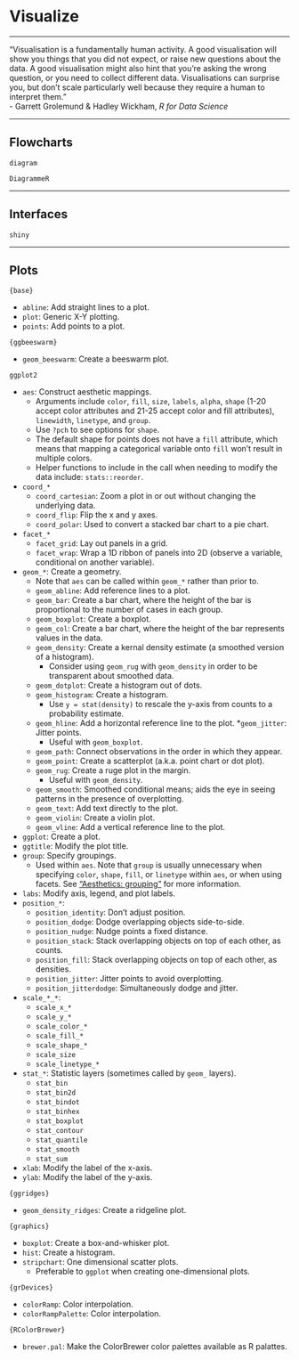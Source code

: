 # Visualize

***
"Visualisation is a fundamentally human activity. A good visualisation will show you things that you did not expect, or raise new questions about the data. A good visualisation might also hint that you're asking the wrong question, or you need to collect different data. Visualisations can surprise you, but don't scale particularly well because they require a human to interpret them."  
- Garrett Grolemund & Hadley Wickham, *R for Data Science*

***
## Flowcharts

`diagram`

`DiagrammeR`

***
## Interfaces

`shiny`

***
## Plots

`{base}`

* `abline`: Add straight lines to a plot.
* `plot`: Generic X-Y plotting.
* `points`: Add points to a plot.

`{ggbeeswarm}`

* `geom_beeswarm`: Create a beeswarm plot.

`ggplot2`

* `aes`: Construct aesthetic mappings.
  * Arguments include `color`, `fill`, `size`, `labels`, `alpha`, `shape` (1-20 accept color attributes and 21-25 accept color and fill attributes), `linewidth`, `linetype`, and `group`.
  * Use `?pch` to see options for `shape`.
  * The default shape for points does not have a `fill` attribute, which means that mapping a categorical variable onto `fill` won't result in multiple colors.
  * Helper functions to include in the call when needing to modify the data include: `stats::reorder`.
* `coord_*`
  * `coord_cartesian`: Zoom a plot in or out without changing the underlying data.
  * `coord_flip`: Flip the x and y axes.
  * `coord_polar`: Used to convert a stacked bar chart to a pie chart.
* `facet_*`
  * `facet_grid`: Lay out panels in a grid.
  * `facet_wrap`: Wrap a 1D ribbon of panels into 2D (observe a variable, conditional on another variable).
* `geom_*`: Create a geometry.
  * Note that `aes` can be called within `geom_*` rather than prior to.
  * `geom_abline`: Add reference lines to a plot.
  * `geom_bar`: Create a bar chart, where the height of the bar is proportional to the number of cases in each group.
  * `geom_boxplot`: Create a boxplot.
  * `geom_col`: Create a bar chart, where the height of the bar represents values in the data.
  * `geom_density`: Create a kernal density estimate (a smoothed version of a histogram).
    *  Consider using `geom_rug` with `geom_density` in order to be transparent about smoothed data.
  * `geom_dotplot`: Create a histogram out of dots.
  * `geom_histogram`: Create a histogram.
    *  Use `y = stat(density)` to rescale the y-axis from counts to a probability estimate.
  * `geom_hline`: Add a horizontal reference line to the plot.
  *`geom_jitter`: Jitter points.
    * Useful with `geom_boxplot`.
  * `geom_path`: Connect observations in the order in which they appear.
  * `geom_point`: Create a scatterplot (a.k.a. point chart or dot plot).
  * `geom_rug`: Create a ruge plot in the margin.
    * Useful with `geom_density`.
  * `geom_smooth`: Smoothed conditional means; aids the eye in seeing patterns in the presence of overplotting.
  * `geom_text`: Add text directly to the plot.
  * `geom_violin`: Create a violin plot.
  * `geom_vline`: Add a vertical reference line to the plot.
* `ggplot`: Create a plot.
* `ggtitle`: Modify the plot title.
* `group`: Specify groupings.
  * Used within `aes`. Note that `group` is usually unnecessary when specifying `color`, `shape`, `fill`, or `linetype` within `aes`, or when using facets. See ["Aesthetics: grouping"](https://ggplot2.tidyverse.org/reference/aes_group_order.html) for more information.
* `labs`: Modify axis, legend, and plot labels.
* `position_*`:
  * `position_identity`: Don't adjust position.
  * `position_dodge`: Dodge overlapping objects side-to-side.
  * `position_nudge`: Nudge points a fixed distance.
  * `position_stack`: Stack overlapping objects on top of each other, as counts.
  * `position_fill`: Stack overlapping objects on top of each other, as densities.
  * `position_jitter`: Jitter points to avoid overplotting.
  * `position_jitterdodge`: Simultaneously dodge and jitter.
* `scale_*_*`:
  * `scale_x_*`
  * `scale_y_*`
  * `scale_color_*`
  * `scale_fill_*`
  * `scale_shape_*`
  * `scale_size`
  * `scale_linetype_*`
* `stat_*`: Statistic layers (sometimes called by `geom_` layers).
  * `stat_bin`
  * `stat_bin2d`
  * `stat_bindot`
  * `stat_binhex`
  * `stat_boxplot`
  * `stat_contour`
  * `stat_quantile`
  * `stat_smooth`
  * `stat_sum`
 * `xlab`: Modify the label of the x-axis.
 * `ylab`: Modify the label of the y-axis.

`{ggridges}`

* `geom_density_ridges`: Create a ridgeline plot.

`{graphics}`

* `boxplot`: Create a box-and-whisker plot.
* `hist`: Create a histogram.
* `stripchart`: One dimensional scatter plots.
  * Preferable to `ggplot` when creating one-dimensional plots.

`{grDevices}`

* `colorRamp`: Color interpolation.
* `colorRampPalette`: Color interpolation.

`{RColorBrewer}`

* `brewer.pal`: Make the ColorBrewer color palettes available as R palattes.